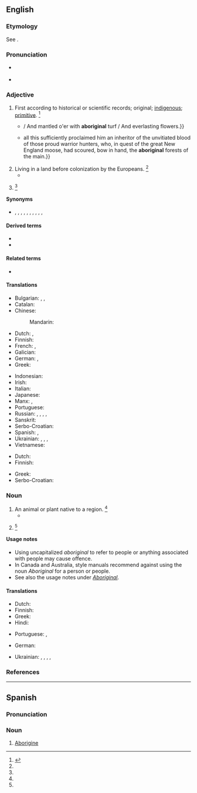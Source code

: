 {{also|Aboriginal}}
==English==

===Etymology===
See {{m|en|Aboriginal}}.

===Pronunciation===
* {{a|US}} {{IPA|en|/ˌæb.əˈɹɪd͡ʒ.n̩.l̩/|/ˌæb.əˈɹɪd͡ʒ.ɪn.l̩/}}
* {{audio|en|En-uk-aboriginal.ogg|Audio (UK)}}

===Adjective===
{{en-adj}}

# First according to historical or scientific records; original; [[indigenous]]; [[primitive]]. {{defdate|First attested in the mid 17th century.}}<ref name=SOED>{{R:SOED5|page=6}}</ref>
#* {{quote-book|en|year=1814|author=[[w:William Wordsworth|William Wordsworth]]|title=The Excursion|publisher=Longman et al.|url=http://books.google.com/books?id=T18JAAAAQAAJ&pg=PA277&dq=aboriginal|page=277|passage=Green in the Church-yard, beautiful and green; / {{...}} / And mantled o'er with '''aboriginal''' turf / And everlasting flowers.}}
#* {{RQ:Melville Moby-Dick|chapter=Knights and Squires|page=131|passage=Tashtego's long, lean, sable hair, his high cheek bones, and black rounding eyes— {{...}} all this sufficiently proclaimed him an inheritor of the unvitiated blood of those proud warrior hunters, who, in quest of the great New England moose, had scoured, bow in hand, the '''aboriginal''' forests of the main.}}
# Living in a land before colonization by the Europeans. {{defdate|First attested in the late 17th century.}}<ref name=SOED/>
#* {{quote-book
|en
|year=1851
|author={{w|Herman Melville}}
|title={{w|Moby Dick}}
|section=Chapter 2
|passage=Where else but from Nantucket did those '''aboriginal''' whalemen, the Red-Men, first sally out in canoes to give chase to the Leviathan?}}
# {{alternative case form of|en|Aboriginal}} {{defdate|First attested in the late 18th century.}}<ref name=SOED/>

====Synonyms====
* {{sense|indigenous to a place}} {{l|en|ancient}}, {{l|en|autochthonous}}, {{l|en|earliest}}, {{l|en|endemic}}, {{l|en|first}}, {{l|en|indigenous}}, {{l|en|native}}, {{l|en|original}}, {{l|en|primeval}}, {{l|en|primitive}}, {{l|en|primordial}}

====Derived terms====
* {{l|en|aboriginality}}
* {{l|en|aboriginally}}

====Related terms====
* {{l|en|aborigine}}

====Translations====
{{trans-top|original; indigenous}}
* Bulgarian: {{t+|bg|коренен}}, {{t+|bg|местен}}, {{t+|bg|туземен}}
* Catalan: {{t|ca|aborigen}}
* Chinese:
*: Mandarin: {{t+|cmn|土著|tr=tǔzhù, tǔzhuó|sc=Hani}}
* Dutch: {{t+|nl|inheems}}, {{t+|nl|inheemse}}
* Finnish: {{t+|fi|alkuperäinen}}
* French: {{t+|fr|indigène}}, {{t+|fr|aborigène}}
* Galician: {{t|gl|indíxena|m|f}}
* German: {{t+|de|eingeboren}}, {{t+|de|einheimisch}}
* Greek: {{t+|el|ιθαγενής}}
{{trans-mid}}
* Indonesian: {{t+|id|pribumi}}
* Irish: {{t|ga|bundúchasach}}
* Italian: {{t+|it|aborigeno}}
* Japanese: {{t+|ja|土着|tr=どちゃくの, dochaku no|alt=土着の|sc=Jpan}}
* Manx: {{t|gv|bun-chummallagh}}, {{t|gv|bun-dooghyssagh}}
* Portuguese: {{t+|pt|aborígene}}
* Russian: {{t+|ru|тузе́мный}}, {{t+|ru|коренно́й}}, {{t+|ru|ме́стный}}, {{t+|ru|автохто́нный}} {{qualifier|literary}}, {{t+|ru|абориге́нный}}
* Sanskrit: {{t+|sa|देशज}}
* Serbo-Croatian: {{t+|sh|autohtono}}
* Spanish: {{t+|es|aborigen}}, {{t+|es|indígena}}
* Ukrainian: {{t|uk|абориге́нський}}, {{t|uk|тубі́льний}}, {{t+|uk|автохто́нний}}, {{t|uk|тузе́мський}}
* Vietnamese: {{t+|vi|thổ dân}}
{{trans-bottom}}

{{trans-top|living in a land before colonization}}
* Dutch: {{t+|nl|autochtoon}}
* Finnish: {{t+|fi|alkuperäinen}}
{{trans-mid}}
* Greek: {{t+|el|ιθαγενής}}
* Serbo-Croatian: {{t+|sh|starosjedilački}}
{{trans-bottom}}

===Noun===
{{en-noun}}

# An animal or plant native to a region. {{defdate|First attested in the mid 18th century.}}<ref name=SOED/>
#* {{quote-book|en|author=Charles Darwin|passage=It may be welldoubted whether this frog is an '''aboriginal''' of these islands.|year=1839|title=Journal of researches into the natural history and geology of the Countries Visited During the Voyage of H. M. S. Beagle}}
# {{alternative case form of|en|Aboriginal}} {{defdate|First attested in the mid 18th century.}}<ref name=SOED/>

====Usage notes====
* Using uncapitalized ''aboriginal'' to refer to people or anything associated with people may cause offence.
* In Canada and Australia, style manuals recommend against using the noun ''Aboriginal'' for a person or people.
* See also the usage notes under ''[[Aboriginal]]''.

====Translations====
{{trans-top|animal or plant native to a region}}
* Dutch: {{t+|nl|inheems}}
* Finnish: {{t|fi|alkuperäislaji}}
* Greek: {{t+|el|ιθαγενής}}
* Hindi: {{t|hi|आदिवासी|m}}
{{trans-mid}}
* Portuguese: {{t+|pt|aborígene|m|f}}, {{t+|pt|aborígine|m|f}}
{{trans-bottom}}

{{checktrans-top}}
* German: {{t+check|de|einheimisch}}
{{trans-mid}}
* Ukrainian: {{t+check|uk|абориге́н}}, {{t+check|uk|тубіле́ць}}, {{t+check|uk|автохто́н}}, {{t-check|uk|туземе́ць}}, {{t-check|uk|уроджене́ць}}
{{trans-bottom}}

===References===
<references/>

----

==Spanish==

===Pronunciation===
{{es-IPA}}

===Noun===
{{es-noun|mf}}

# [[Aborigine]] {{gloss|original inhabitant of Australia}}
#: {{syn|es|aborigen}}